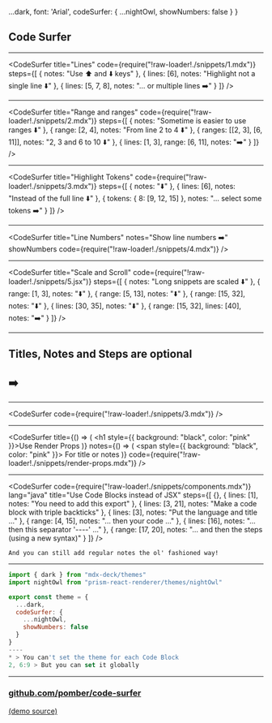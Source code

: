 
  ...dark,
  font: 'Arial',
  codeSurfer: {
    ...nightOwl,
    showNumbers: false
  }
}

## Code Surfer

---

<CodeSurfer
  title="Lines"
  code={require("!raw-loader!./snippets/1.mdx")}
  steps={[
    { notes: "Use ⬆️ and ⬇️ keys" },
    { lines: [6], notes: "Highlight not a single line ⬇️" },
    { lines: [5, 7, 8], notes: "... or multiple lines ➡️" }
  ]}
/>

---

<CodeSurfer
  title="Range and ranges"
  code={require("!raw-loader!./snippets/2.mdx")}
  steps={[
    { notes: "Sometime is easier to use ranges ⬇️" },
    { range: [2, 4], notes: "From line 2 to 4 ⬇️" },
    { ranges: [[2, 3], [6, 11]], notes: "2, 3 and 6 to 10 ⬇️" },
    { lines: [1, 3], range: [6, 11], notes: "➡️" }
  ]}
/>

---

<CodeSurfer
  title="Highlight Tokens"
  code={require("!raw-loader!./snippets/3.mdx")}
  steps={[
    { notes: "⬇️" },
    { lines: [6], notes: "Instead of the full line ⬇️" },
    { tokens: { 8: [9, 12, 15] }, notes: "... select some tokens ➡️" }
  ]}
/>

---

<CodeSurfer
  title="Line Numbers"
  notes="Show line numbers ➡️"
  showNumbers
  code={require("!raw-loader!./snippets/4.mdx")}
/>

---

<CodeSurfer
  title="Scale and Scroll"
  code={require("!raw-loader!./snippets/5.jsx")}
  steps={[
    { notes: "Long snippets are scaled ⬇️" },
    { range: [1, 3], notes: "⬇️" },
    { range: [5, 13], notes: "⬇️" },
    { range: [15, 32], notes: "⬇️" },
    { lines: [30, 35], notes: "⬇️" },
    { range: [15, 32], lines: [40], notes: "➡️" }
  ]}
/>

---

## Titles, Notes and Steps are optional

## ➡️

---

<CodeSurfer code={require("!raw-loader!./snippets/3.mdx")} />

---

<CodeSurfer
  title={() => (
    <h1 style={{ background: "black", color: "pink" }}>Use Render Props</h1>
  )}
  notes={() => (
    <span style={{ background: "black", color: "pink" }}>
      For title or notes
    </span>
  )}
  code={require("!raw-loader!./snippets/render-props.mdx")}
/>

---

<CodeSurfer
  code={require("!raw-loader!./snippets/components.mdx")}
  lang="java"
  title="Use Code Blocks instead of JSX"
  steps={[
    {},
    { lines: [1], notes: "You need to add this export" },
    { lines: [3, 21], notes: "Make a code block with triple backticks" },
    { lines: [3], notes: "Put the language and title ..." },
    { range: [4, 15], notes: "... then your code ..." },
    { lines: [16], notes: "... then this separator '----' ..." },
    { range: [17, 20], notes: "... and then the steps (using a new syntax)" }
  ]}
/>

```notes
And you can still add regular notes the ol' fashioned way!
```

---

```jsx Global Theming
import { dark } from "mdx-deck/themes"
import nightOwl from "prism-react-renderer/themes/nightOwl"

export const theme = {
  ...dark,
  codeSurfer: {
    ...nightOwl,
    showNumbers: false
  }
}
----
* > You can't set the theme for each Code Block
2, 6:9 > But you can set it globally
```


---

### [github.com/pomber/code-surfer](https://github.com/pomber/code-surfer)

[(demo source)](https://github.com/pomber/code-surfer/blob/master/fixtures/sample/sample.mdx)
